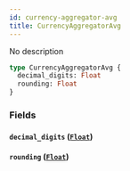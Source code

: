 ```yaml
---
id: currency-aggregator-avg
title: CurrencyAggregatorAvg
---
```


No description

```graphql
type CurrencyAggregatorAvg {
  decimal_digits: Float
  rounding: Float
}
```

### Fields

#### `decimal_digits` ([`Float`](/v1/scalars/float))

#### `rounding` ([`Float`](/v1/scalars/float))
